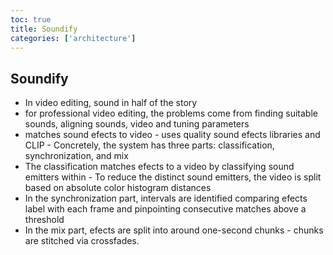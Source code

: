 ```yaml
---
toc: true
title: Soundify
categories: ['architecture']
---
```


## Soundify
- In video editing, sound in half of the story
- for professional video editing, the problems come from finding suitable sounds, aligning sounds, video and tuning parameters
- matches sound efects to video - uses quality sound efects libraries and CLIP - Concretely, the system has three parts: classification, synchronization, and mix
- The classification matches efects to a video by classifying sound emitters within - To reduce the distinct sound emitters, the video is split based on absolute color histogram distances
- In the synchronization part, intervals are identified comparing efects label with each frame and pinpointing consecutive matches above a threshold
- In the mix part, efects are split into around one-second chunks - chunks are stitched via crossfades.



